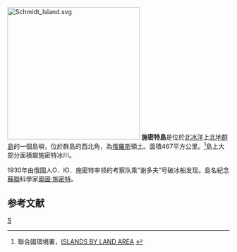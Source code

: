 [[File:Schmidt_Island.svg|300px]]
'''施密特島'''是位於[[北冰洋|北冰洋]]上[[北地群島|北地群島]]的一個島嶼，位於群島的西北角，為[[俄羅斯|俄羅斯]]領土。面積467平方公里。<ref>聯合國環境署，[http://islands.unep.ch/Tiarea.htm ISLANDS BY LAND AREA] {{Wayback|url=http://islands.unep.ch/Tiarea.htm |date=20180220003634 }}</ref>島上大部分面積屬施密特冰川。

1930年由俄国人O．Ю．施密特率领的考察队乘“谢多夫”号破冰船发现。島名紀念[[蘇聯|蘇聯]]科學家[[奧圖·施密特|奧圖·施密特]]。

== 参考文献 ==
<div class="references-small">
<references />
</div>

[[Category:北地群島|S]]